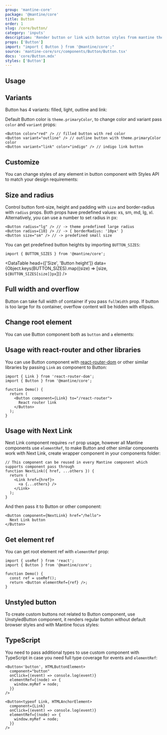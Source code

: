 ```yaml
---
group: 'mantine-core'
package: '@mantine/core'
title: Button
order: 1
slug: /core/button/
category: 'inputs'
description: 'Render button or link with button styles from mantine theme'
props: ['Button']
import: "import { Button } from '@mantine/core';"
source: 'mantine-core/src/components/Button/Button.tsx'
docs: 'core/Button.mdx'
styles: ['Button']
---
```



## Usage

<Demo data={ButtonDemos.configurator} />

## Variants

Button has 4 variants: filled, light, outline and link:

<Demo data={ButtonDemos.variants} />

Default Button color is `theme.primaryColor`, to change color and variant pass `color` and `variant` props:

```tsx
<Button color="red" /> // filled button with red color
<Button variant="outline" /> // outline button with theme.primaryColor color
<Button variant="link" color="indigo" /> // indigo link button
```

## Customize

You can change styles of any element in button component with <GatsbyLink to="/theming/styles-api/">Styles API</GatsbyLink> to match your design requirements:

<Demo data={ButtonDemos.customize} />

## Size and radius

Control button font-size, height and padding with `size` and border-radius with `radius` props.
Both props have predefined values: xs, sm, md, lg, xl.
Alternatively, you can use a number to set radius in px:

```tsx
<Button radius="lg" /> // -> theme predefined large radius
<Button radius={10} /> // -> { borderRadius: '10px' }
<Button size="sm" /> // -> predefined small size
```

<Demo data={ButtonDemos.sizes} />

You can get predefined button heights by importing `BUTTON_SIZES`:

```tsx
import { BUTTON_SIZES } from '@mantine/core';
```

<DataTable
  head={['Size', 'Button height']}
  data={Object.keys(BUTTON_SIZES).map((size) => [size, `${BUTTON_SIZES[size]}px`])}
/>

## Full width and overflow

Button can take full width of container if you pass `fullWidth` prop.
If button is too large for its container, overflow content will be hidden with ellipsis.

<Demo data={ButtonDemos.overflow} />

## Change root element

You can use Button component both as `button` and `a` elements:

<Demo data={ButtonDemos.component} />

## Usage with react-router and other libraries

You can use Button component with [react-router-dom](https://reactrouter.com/web/guides/quick-start)
or other similar libraries by passing `Link` as component to Button:

```tsx
import { Link } from 'react-router-dom';
import { Button } from '@mantine/core';

function Demo() {
  return (
    <Button component={Link} to="/react-router">
      React router link
    </Button>
  );
}
```

## Usage with Next Link

Next Link component requires `ref` prop usage, however all Mantine components use `elementRef`,
to make Button and other similar components work with Next Link, create wrapper component in your components folder:

```tsx
// This component can be reused in every Mantine component which supports component pass through
function NextLink({ href, ...others }) {
  return (
    <Link href={href}>
      <a {...others} />
    </Link>
  );
}
```

And then pass it to Button or other component:

```tsx
<Button component={NextLink} href="/hello">
  Next Link button
</Button>
```

## Get element ref

You can get root element ref with `elementRef` prop:

```tsx
import { useRef } from 'react';
import { Button } from '@mantine/core';

function Demo() {
  const ref = useRef();
  return <Button elementRef={ref} />;
}
```

## Unstyled button

To create custom buttons not related to Button component, use UnstyledButton component,
it renders regular button without default browser styles and with Mantine focus styles:

<Demo data={ButtonDemos.unstyled} />

## TypeScript

You need to pass additional types to use custom component with TypeScript
in case you need full type coverage for events and `elementRef`:

```tsx
<Button<'button', HTMLButtonElement>
  component="button"
  onClick={(event) => console.log(event)}
  elementRef={(node) => {
    window.myRef = node;
  }}
/>

<Button<typeof Link, HTMLAnchorElement>
  component={Link}
  onClick={(event) => console.log(event)}
  elementRef={(node) => {
    window.myRef = node;
  }}
/>
```
